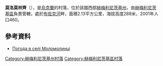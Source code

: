 {{coord|49|31|59|N|27|12|53|E|scale:100000|display=title}}

'''莫洛莫林齊'''（{{lang-uk|Моломолинці}}），是[[烏克蘭|烏克蘭]]的村落，位於該國西部[[赫梅利尼茨基州|赫梅利尼茨基州]]，由[[赫梅利尼茨基區|赫梅利尼茨基區]]負責管轄，處於[[布佐克河|布佐克河]]畔，面積2.13平方公里，海拔高度288米，2001年人口460。

==參考資料==
* [http://weather.in.ua/ua/hmel'nickaja/16222 Погода в селі Моломолинці]

{{DEFAULTSORT:Моломолинці}}
[[Category:赫梅利尼茨基州村落|Category:赫梅利尼茨基州村落]]
[[Category:赫梅利尼茨基區村落|Category:赫梅利尼茨基區村落]]


{{Khmelnytskyi-geo-stub}}